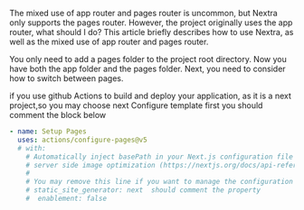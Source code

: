 The mixed use of app router and pages router is uncommon, but Nextra only supports the pages router. However, the project originally uses the app router, what should I do?
This article briefly describes how to use Nextra, as well as the mixed use of app router and pages router.

You only need to add a pages folder to the project root directory. Now you have both the app folder and the pages folder. Next, you need to consider how to switch between pages.

if you use github Actions to build and deploy your application, as it is a next project,so you may choose next Configure template
first you should comment the block below

```yaml
- name: Setup Pages
  uses: actions/configure-pages@v5
  # with:
    # Automatically inject basePath in your Next.js configuration file and disable
    # server side image optimization (https://nextjs.org/docs/api-reference/next/image#unoptimized).
    #
    # You may remove this line if you want to manage the configuration yourself.
    # static_site_generator: next  should comment the property
    #  enablement: false